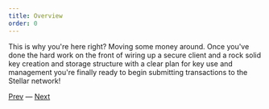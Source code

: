 ```yaml
---
title: Overview
order: 0
---
```


This is why you're here right? Moving some money around. Once you've done the hard work on the front of wiring up a secure client and a rock solid key creation and storage structure with a clear plan for key use and management you're finally ready to begin submitting transactions to the Stellar network!

[Prev][1] — [Next][2]

[1]:	/1%20Create%20a%20Stellar%20Wallet/1%20Basic%20Key%20Creation%2C%20Storage%20and%20Use.md
[2]:	/2%20Make%20XLM%20Payments/1%20XLM%20Payments.md
